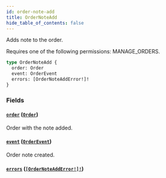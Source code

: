 ```yaml
---
id: order-note-add
title: OrderNoteAdd
hide_table_of_contents: false
---
```


Adds note to the order.

Requires one of the following permissions: MANAGE_ORDERS.

```graphql
type OrderNoteAdd {
  order: Order
  event: OrderEvent
  errors: [OrderNoteAddError!]!
}
```

### Fields

#### [`order`](#) ([`Order`](../../../developer/api-reference/objects/order))

Order with the note added.

#### [`event`](#) ([`OrderEvent`](../../../developer/api-reference/objects/order-event))

Order note created.

#### [`errors`](#) ([`[OrderNoteAddError!]!`](../../../developer/api-reference/objects/order-note-add-error))
